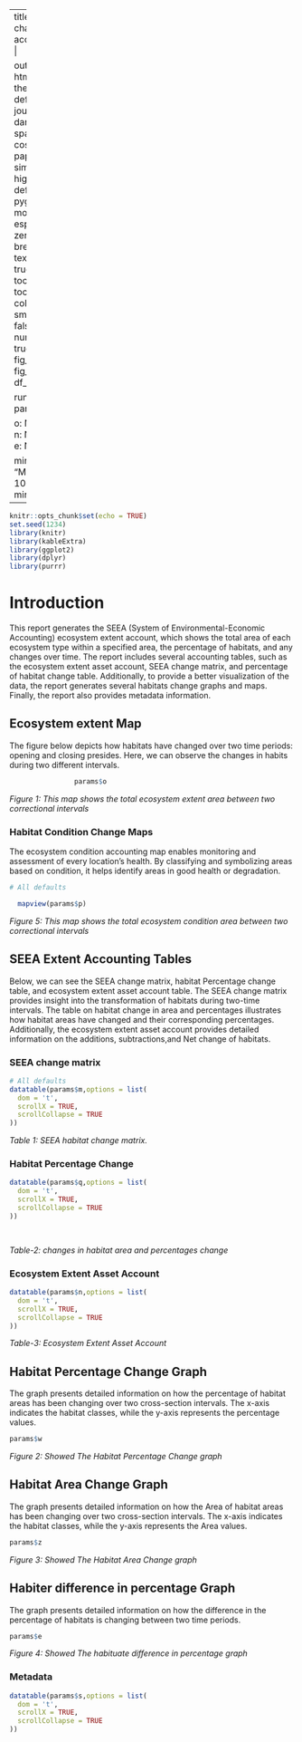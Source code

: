 
---
title: SEEA habitat change extent accounting report |

output: 
 html_document:
   theme: flatly # default, cerulean, journal, flatly, darkly, readable, spacelab, united, cosmo, lumen, paper, sandstone, simplex, and yeti
   highlight: tango # default, tango, pygments, kate, monochrome, espresso, zenburn, haddock, breezedark, and textmate
   smart: true
   toc: true
   toc_depth: 2
   toc_float:
     collapsed: false
     smooth_scroll: false
   numbers_sections: true
   fig_width: 7
   fig_height: 6
   fig_caption: true
   df_print: paged

runtime: shiny   
params:

  o: NA
  m: NA
  q: NA
  n: NA
  s: NA
  w: NA
  e: NA
  z: NA
  p: NA
  
  minimum: 
    label: "Minimum:"
    value: 100
    input: slider
    min: 0
    max: 1000
---


```r
knitr::opts_chunk$set(echo = TRUE)
set.seed(1234)
library(knitr)
library(kableExtra)
library(ggplot2)
library(dplyr)
library(purrr)

```



# Introduction
This report generates the SEEA (System of Environmental-Economic Accounting) ecosystem extent account, which shows the total area of each ecosystem type within a specified area, the percentage of habitats, and any changes over time. The report includes several accounting tables, such as the ecosystem extent asset account, SEEA change matrix, and percentage of habitat change table. Additionally, to provide a better visualization of the data, the report generates several habitats change graphs and maps. Finally, the report also provides metadata information. 

## Ecosystem extent Map

The figure below depicts how habitats have changed over two time periods: opening and closing presides. Here, we can observe the changes in habits during two different intervals.

```r

                params$o

```
*Figure 1: This map shows the total ecosystem extent area between two correctional intervals* 

### Habitat Condition Change Maps

The ecosystem condition accounting map enables monitoring and assessment of every location's health. By classifying and symbolizing areas based on condition, it helps identify areas in good health or degradation.

```r

# All defaults

  mapview(params$p)


```

*Figure 5: This map shows the total ecosystem condition area between two correctional intervals* 

## SEEA Extent Accounting Tables {.tabset .tabset-fade}
Below, we can see the SEEA change matrix, habitat Percentage change table, and ecosystem extent asset account table. The SEEA change matrix provides insight into the transformation of habitats during two-time intervals. The table on habitat change in area and percentages illustrates how habitat areas have changed and their corresponding percentages. Additionally, the ecosystem extent asset account provides detailed information on the additions, subtractions,and Net change of habitats. 

### SEEA change matrix 


```r
# All defaults
datatable(params$m,options = list(
  dom = 't',
  scrollX = TRUE,
  scrollCollapse = TRUE
))

```


*Table 1: SEEA habitat change matrix.* 

### Habitat Percentage Change  

```r
datatable(params$q,options = list(
  dom = 't',
  scrollX = TRUE,
  scrollCollapse = TRUE
))

    

```
*Table-2: changes in habitat area and percentages change * 

### Ecosystem Extent Asset Account 

```r

datatable(params$n,options = list(
  dom = 't',
  scrollX = TRUE,
  scrollCollapse = TRUE
))

```
*Table-3: Ecosystem Extent Asset Account* 


## Habitat Percentage Change Graph{.tabset .tabset-fade}

The graph presents detailed information on how the percentage of habitat areas has been changing over two cross-section intervals. The x-axis indicates the habitat classes, while the y-axis represents the percentage values.

```r

params$w
```

*Figure 2: Showed The Habitat Percentage Change graph* 



## Habitat Area Change Graph{.tabset .tabset-fade}

The graph presents detailed information on how the Area of habitat areas has been changing over two cross-section intervals. The x-axis indicates the habitat classes, while the y-axis represents the Area values.

```r

params$z
```

*Figure 3: Showed The Habitat Area Change graph* 



## Habiter difference in percentage Graph{.tabset .tabset-fade}

The graph presents detailed information on how the difference in the percentage of habitats is changing between two time periods.

```r

params$e
```

*Figure 4: Showed The habituate difference in percentage graph*



### Metadata  

```r

datatable(params$s,options = list(
  dom = 't',
  scrollX = TRUE,
  scrollCollapse = TRUE
))

```
